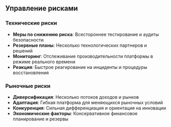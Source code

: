 ## Управление рисками

### Технические риски
- **Меры по снижению риска**: Всестороннее тестирование и аудиты безопасности
- **Резервные планы**: Несколько технологических партнеров и решений
- **Мониторинг**: Отслеживание производительности платформы в режиме реального времени
- **Реакция**: Быстрое реагирование на инциденты и процедуры восстановления

### Рыночные риски
- **Диверсификация**: Несколько потоков доходов и рынков
- **Адаптация**: Гибкая платформа для меняющихся рыночных условий
- **Конкуренция**: Сильная дифференциация и ориентация на инновации
- **Экономические факторы**: Консервативное финансовое планирование и резервы